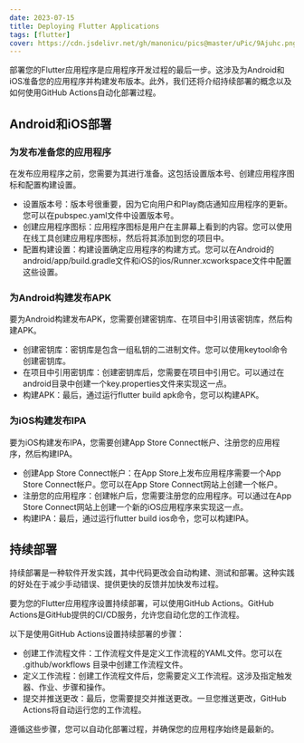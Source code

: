 ```yaml
---
date: 2023-07-15
title: Deploying Flutter Applications
tags: [flutter]
cover: https://cdn.jsdelivr.net/gh/manonicu/pics@master/uPic/9Ajuhc.png
---
```


部署您的Flutter应用程序是应用程序开发过程的最后一步。这涉及为Android和iOS准备您的应用程序并构建发布版本。此外，我们还将介绍持续部署的概念以及如何使用GitHub Actions自动化部署过程。

## Android和iOS部署

### 为发布准备您的应用程序

在发布应用程序之前，您需要为其进行准备。这包括设置版本号、创建应用程序图标和配置构建设置。

- 设置版本号：版本号很重要，因为它向用户和Play商店通知应用程序的更新。您可以在pubspec.yaml文件中设置版本号。
- 创建应用程序图标：应用程序图标是用户在主屏幕上看到的内容。您可以使用在线工具创建应用程序图标，然后将其添加到您的项目中。
- 配置构建设置：构建设置确定应用程序的构建方式。您可以在Android的android/app/build.gradle文件和iOS的ios/Runner.xcworkspace文件中配置这些设置。

### 为Android构建发布APK

要为Android构建发布APK，您需要创建密钥库、在项目中引用该密钥库，然后构建APK。

- 创建密钥库：密钥库是包含一组私钥的二进制文件。您可以使用keytool命令创建密钥库。
- 在项目中引用密钥库：创建密钥库后，您需要在项目中引用它。可以通过在android目录中创建一个key.properties文件来实现这一点。
- 构建APK：最后，通过运行flutter build apk命令，您可以构建APK。

### 为iOS构建发布IPA

要为iOS构建发布IPA，您需要创建App Store Connect帐户、注册您的应用程序，然后构建IPA。

- 创建App Store Connect帐户：在App Store上发布应用程序需要一个App Store Connect帐户。您可以在App Store Connect网站上创建一个帐户。
- 注册您的应用程序：创建帐户后，您需要注册您的应用程序。可以通过在App Store Connect网站上创建一个新的iOS应用程序来实现这一点。
- 构建IPA：最后，通过运行flutter build ios命令，您可以构建IPA。

## 持续部署

持续部署是一种软件开发实践，其中代码更改会自动构建、测试和部署。这种实践的好处在于减少手动错误、提供更快的反馈并加快发布过程。

要为您的Flutter应用程序设置持续部署，可以使用GitHub Actions。GitHub Actions是GitHub提供的CI/CD服务，允许您自动化您的工作流程。

以下是使用GitHub Actions设置持续部署的步骤：

- 创建工作流程文件：工作流程文件是定义工作流程的YAML文件。您可以在 .github/workflows 目录中创建工作流程文件。
- 定义工作流程：创建工作流程文件后，您需要定义工作流程。这涉及指定触发器、作业、步骤和操作。
- 提交并推送更改：最后，您需要提交并推送更改。一旦您推送更改，GitHub Actions将自动运行您的工作流程。

遵循这些步骤，您可以自动化部署过程，并确保您的应用程序始终是最新的。
